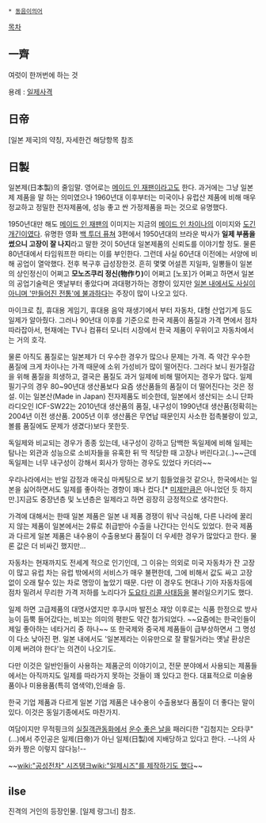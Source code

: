  * [[동음이의어]]

[[목차]]
== 一齊 ==
여럿이 한꺼번에 하는 것

용례 : [[일제사격]]

== 日帝 ==
[일본 제국]의 약칭, 자세한건 해당항목 참조

== 日製 ==
일본제(日本製)의 줄임말. 영어로는 [[메이드 인 재팬]]이라고도 한다. 과거에는 그냥 일본제 제품을 말 하는 의미였으나 1960년대 이후부터는 미국이나 유럽산 제품에 비해 매우 정교하고 정밀한 전자제품에, 성능 좋고 싼 가정제품을 파는 것으로 유명했다.

1950년대만 해도 [[메이드 인 재팬]]의 이미지는 지금의 [[메이드 인 차이나]]의 이미지와 [[도긴개긴]]이였다. 유명한 영화 [[백 투더 퓨쳐]] 3편에서 1950년대의 브라운 박사가 '''일제 부품을 썼으니 고장이 잘 나지'''라고 말한 것이 50년대 일본제품의 신뢰도를 이야기할 정도. 물론 80년대에서 타임워프한 마티는 이를 부인한다. 그런데 사실 60년대 이전에는 서양에 비해 공업이 열악했다. 전후 복구후 급성장한것. 흔히 몇몇 어설픈 지일파, 일뽕들이 일본의 상인정신이 어쩌고 '''모노즈쿠리 정신(物作り)'''이 어쩌고 [노포]가 어쩌고 하면서 일본의 공업기술력은 옛날부터 좋았다며 과대평가하는 경향이 있지만 [http://www.daisuiseishocker.com/entry/2014/01/07/191153 일본 내에서도 사실이 아니며 '만들어진 전통'에 불과하다]는 주장이 많이 나오고 있다.

마이크로 칩, 휴대용 게임기, 휴대용 음악 재생기에서 부터 자동차, 대형 산업기계 등도 일제가 알아줬다. 그러나 90년대 이후를 기준으로 한국 제품이 품질과 가격 면에서 점차 따라잡아서, 현재에는 TV나 컴퓨터 모니터 시장에서 한국 제품이 우위이고 자동차에서는 거의 호각.

물론 아직도 품질로는 일본제가 더 우수한 경우가 많으나 문제는 가격. 즉 약간 우수한 품질에 크게 차이나는 가격 때문에 소위 가성비가 많이 떨어진다. 그러다 보니 원가절감을 위해 품질을 희생하고, 결국은 품질도 과거 일제에 비해 떨어지는 경우가 많다. 일제 필기구의 경우 80~90년대 생산품보다 요즘 생산품들의 품질이 더 떨어진다는 것은 정설. 이는 일본산(Made in Japan) 전자제품도 비슷한데, 일본에서 생산되는 소니 단파라디오인 ICF-SW22는 2010년대 생산품의 품질, 내구성이 1990년대 생산품(정확히는 2004년 이전 생산품. 2005년 이후 생산품은 무연납 때문인지 사소한 접촉불량이 있고, 볼륨 품질에도 문제가 생겼다)보다 못한듯.

독일제와 비교되는 경우가 종종 있는데, 내구성이 강하고 담백한 독일제에 비해 일제는 탐나는 외관과 성능으로 소비자들을 유혹한 뒤 딱 적당한 때 고장나 버린다고(..)~~근데 독일제는 너무 내구성이 강해서 회사가 망하는 경우도 있었다 카더라~~

우리나라에서는 반일 감정과 애국심 마케팅으로 보기 힘들었을것 같으나, 한국에서는 일본을 싫어하면서도 일제를 좋아하는 경향이 꽤나 컸다.[* [[미제]]만큼은 아니었던 듯 하지만.]지금도 중장년층 및 노년층은 일제라고 하면 굉장히 긍정적으로 생각한다.

가격에 대해서는 한때 일본 제품은 일본 내 제품 경쟁이 워낙 극심해, 다른 나라에 꿀리지 않는 제품이 일본에서는 2류로 취급받아 수출을 나간다는 인식도 있었다. 한국 제품과 다르게 일본 제품은 내수용이 수출용보다 품질이 더 우세한 경우가 많았다고 한다. 물론 값은 더 비싸긴 했지만...

자동차는 현재까지도 전세계 적으로 인기인데, 그 이유는 의외로 미국 자동차가 잔 고장이 많고 유럽 차는 유럽 밖에서의 서비스가 매우 불편한데, 그에 비해서 값도 싸고 고장없이 오래 탈수 있는 차로 명망이 높았기 때문. 다만 이 경우도 현대나 기아 자동차등에 점차 밀려서 무리한 가격 저하를 노리다가 [[도요타 리콜 사태]]등을 불러일으키기도 했다.

일제 하면 고급제품의 대명사였지만 후쿠시마 발전소 재앙 이후로는 식품 한정으로 방사능이 듬뿍 들어갔다는, 비꼬는 의미의 평판도 약간 첨가되었다. ~~요즘에는 한국인들이 제일 좋아하는 네타거리 중 하나~~ 또 한국제와 중국제 제품들이 급부상하면서 그 명성이 다소 낮아진 편. 일본 내에서도 '일본제라는 이유만으로 잘 팔릴거라는 옛날 환상은 이제 버려야 한다'는 의견이 나오기도.

다만 이것은 일반인들이 사용하는 제품군의 이야기이고, 전문 분야에서 사용되는 제품들에서는 아직까지도 일제를 따라가지 못하는 것들이 꽤 있다고 한다. 대표적으로 미술용품이나 미용용품(특히 염색약),인쇄술 등.

한국 기업 제품과 다르게 일본 기업 제품은 내수용이 수출용보다 품질이 더 좋다는 말이 있다. 이것은 동일기종에서도 마찬가지.

여담이지만 무적핑크의 [[실질객관동화]]에서 [[운수 좋은 날]]을 패러디한 "김첨지는 오타쿠"(...)에서 주인공은 일제(日帝)가 아닌 일제(日製)에 지배당하고 있다고 한다. --나의 사와카 짱은 이렇지 않다능!--

~~[[wiki:"공성전차" 시즈탱크]][[wiki:"일제시즈"를 제작하기도 했다]]~~

== ilse ==
진격의 거인의 등장인물. [일제 랑그너] 참조.
